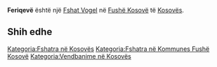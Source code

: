 {{Fshat në Kosovës
 | Emri                = Feriqevë
| sqi_N_name = Feriqevë
| sqi_N_FULL_NAME_RO = Feriqevë
| sqi_N_FULL_NAME_ND_RO = Feriqeve
| sqi_N_SORT_NAME_RG = FERIQEVE
| sqi_N_FULL_NAME_RG = Feriqevë
| sqi_N_FULL_NAME_ND_RG = Feriqeve
| sqi_V_name = Firajë
| sqi_V_FULL_NAME_RO = Firajë Firiqeva
| sqi_V_FULL_NAME_ND_RO = Firaje Firiqeva
| sqi_V_SORT_NAME_RG = FIRAJE FIRIQEVA
| sqi_V_FULL_NAME_RG = Firajë Firiqeva
| sqi_V_FULL_NAME_ND_RG = Firaje Firiqeva
| srp_N_name = Firićeja
| srp_N_FULL_NAME_RO = Firićeja
| srp_N_FULL_NAME_ND_RO = Firiceja
| srp_N_SORT_NAME_RG = FIRICEJA
| srp_N_FULL_NAME_RG = Firićeja
| srp_N_FULL_NAME_ND_RG = Firiceja
| srp_NS_name = Фирићеја
| srp_NS_FULL_NAME_RO = Фирићеја
| srp_NS_FULL_NAME_ND_RO = Фирићеја
| srp_NS_SORT_NAME_RG = ФИРИЋЕЈА
| srp_NS_FULL_NAME_RG = Фирићеја
| srp_NS_FULL_NAME_ND_RG = Фирићеја
| srp_V_name = Firićeje
| srp_V_FULL_NAME_RO = Firićeje
| srp_V_FULL_NAME_ND_RO = Firiceje
| srp_V_SORT_NAME_RG = FIRICEJE
| srp_V_FULL_NAME_RG = Firićeje
| srp_V_FULL_NAME_ND_RG = Firiceje
| std_V_name = Firaja
| std_V_FULL_NAME_RO = Firaja
| std_V_FULL_NAME_ND_RO = Firaja
| std_V_SORT_NAME_RG = FIRAJA
| std_V_FULL_NAME_RG = Firaja
| std_V_FULL_NAME_ND_RG = Firaja

 | Emri (Rasa dhanore) = 
 | Figura              = 
 | Shteti              = Kosovo
 | Komuna              = Fushë Kosovë
 | Kodi postar         = 
 | Sipërfaqja          = 

 | Popullsia           = 

 | Regj. i popullsisë  = 
 | Dend. e popullsisë  = 
 | Faqja zyrtare       = 
 <!--- Koordinatat ----> 
 | Gjerësia            = 42.638333
 | Gjatësia            = 21.572778
 | Lartësia            = 
}}
'''Feriqevë''' është një [[Fshat Vogel]] në [[Fushë Kosovë]] të [[Kosovës]].

<!-- == Gjeografia == -->
<!-- == Historia == -->
<!-- == Demografia == -->
== Shih edhe ==
{{Komuna Fushë Kosovë}}
{{Kosovo-Administrata-Cung}}

[[Kategoria:Fshatra në Kosovës]]
[[Kategoria:Fshatra në Kommunes Fushë Kosovë]]
[[Kategoria:Vendbanime në Kosovës]]